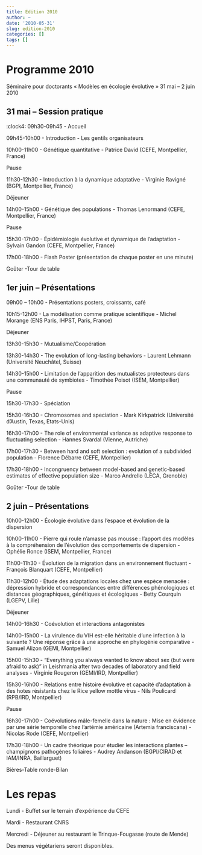 ```yaml
---
title: Edition 2010
author: ~
date: '2010-05-31'
slug: edition-2010
categories: []
tags: []
---
```

# Programme 2010

Séminaire pour doctorants « Modèles en écologie évolutive » 31 mai – 2 juin 2010

## 31 mai – Session pratique

:clock4: 09h30-09h45	- Accueil

09h45-10h00	- Introduction - Les gentils organisateurs

10h00-11h00	- Génétique quantitative - Patrice David (CEFE, Montpellier, France)

Pause

11h30-12h30	- Introduction à la dynamique adaptative - Virginie Ravigné (BGPI, Montpellier, France)

Déjeuner

14h00-15h00	- Génétique des populations - Thomas Lenormand (CEFE, Montpellier, France)

Pause

15h30-17h00	- Épidémiologie évolutive et dynamique de l’adaptation - Sylvain Gandon (CEFE, Montpellier, France)

17h00-18h00	- Flash Poster (présentation de chaque poster en une minute)

Goûter -Tour de table

## 1er juin – Présentations

09h00 – 10h00 -	Présentations posters, croissants, café

10h15-12h00	- La modélisation comme pratique scientifique - Michel Morange (ENS Paris, IHPST, Paris, France)

Déjeuner

13h30-15h30	- Mutualisme/Coopération

13h30-14h30	- The evolution of long-lasting behaviors - Laurent Lehmann (Université Neuchâtel, Suisse)

14h30-15h00	- Limitation de l’apparition des mutualistes protecteurs dans une communauté de symbiotes - Timothée Poisot (ISEM, Montpellier)

Pause

15h30-17h30	- Spéciation

15h30-16h30	- Chromosomes and speciation - Mark Kirkpatrick (Université d’Austin, Texas, Etats-Unis)

16h30-17h00	- The role of environmental variance as adaptive response to fluctuating selection - Hannes Svardal (Vienne, Autriche)

17h00-17h30	- Between hard and soft selection : evolution of a subdivided population - Florence Débarre (CEFE, Montpellier)

17h30-18h00	- Incongruency between model-based and genetic-based estimates of effective population size - Marco Andrello (LECA, Grenoble)

Goûter -Tour de table


## 2 juin – Présentations

10h00-12h00	- Écologie évolutive dans l’espace et évolution de la dispersion

10h00-11h00	- Pierre qui roule n’amasse pas mousse : l’apport des modèles à la compréhension de l’évolution des comportements de dispersion - Ophélie Ronce (ISEM, Montpellier, France)

11h00-11h30	- Évolution de la migration dans un environnement fluctuant - François Blanquart (CEFE, Montpellier)

11h30-12h00	- Étude des adaptations locales chez une espèce menacée : dépression hybride et correspondances entre différences phénologiques et distances géographiques, génétiques et écologiques - Betty Courquin (LGEPV, Lille)

Déjeuner

14h00-16h30	- Coévolution et interactions antagonistes

14h00-15h00	- La virulence du VIH est-elle héritable d’une infection à la suivante ? Une réponse grâce à une approche en phylogénie comparative - Samuel Alizon (GEMI, Montpellier)

15h00-15h30	- “Everything you always wanted to know about sex (but were afraid to ask)” in Leishmania after two decades of laboratory and field analyses - Virginie Rougeron (GEMI/IRD, Montpellier)

15h30-16h00	- Relations entre histoire évolutive et capacité d’adaptation à des hotes résistants chez le Rice yellow mottle virus - Nils Poulicard (RPB/IRD, Montpellier)

Pause

16h30-17h00	- Coévolutions mâle-femelle dans la nature : Mise en évidence par une série temporelle chez l’artémie américaine (Artemia franciscana) - Nicolas Rode (CEFE, Montpellier)

17h30-18h00	- Un cadre théorique pour étudier les interactions plantes – champignons pathogènes foliaires - Audrey Andanson (BGPI/CIRAD et IAM/INRA, Baillarguet)

Bières-Table ronde-Bilan
 

# Les repas

Lundi - Buffet sur le terrain d’expérience du CEFE

Mardi - Restaurant CNRS

Mercredi - Déjeuner au restaurant le Trinque-Fougasse (route de Mende)
 

Des menus végétariens seront disponibles.